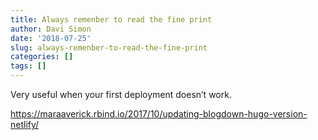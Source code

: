 ```yaml
---
title: Always remenber to read the fine print
author: Davi Simon
date: '2018-07-25'
slug: always-remenber-to-read-the-fine-print
categories: []
tags: []
---
```


Very useful when your first deployment doesn't work. 

<https://maraaverick.rbind.io/2017/10/updating-blogdown-hugo-version-netlify/>